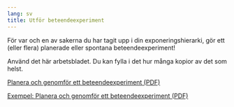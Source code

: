 ```yaml
---
lang: sv
title: Utför beteendeexperiment
---
```


För var och en av sakerna du har tagit upp i din exponeringshierarki,
gör ett (eller flera) planerade eller spontana beteendeexperiment!

Använd det här arbetsbladet. Du kan fylla i det hur många kopior av det som
helst.

::: {.content-visible when-format="html"}
[Planera och genomför ett beteendeexperiment (PDF)](forms/100respekt-beteendeexperiment.pdf)

[Exempel: Planera och genomför ett beteendeexperiment (PDF)](forms/100respekt-exempel-beteendeexperiment.pdf) 
:::